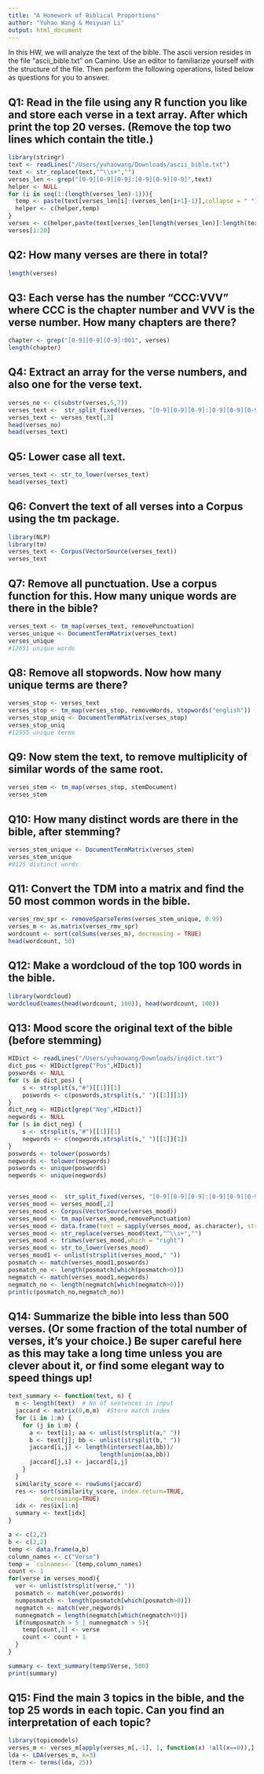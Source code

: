 ```yaml
---
title: "A Homework of Biblical Proportions"
author: "Yuhao Wang & Meiyuan Li"
output: html_document
---
```


In this HW, we will analyze the text of the bible. The ascii version resides in the file "ascii_bible.txt" on Camino. Use an editor to familiarize yourself with the structure of the file. Then perform the following operations, listed below as questions for you to answer. 

## Q1: Read in the file using any R function you like and store each verse in a text array. After which print the top 20 verses. (Remove the top two lines which contain the title.)
```r
library(stringr)
text <- readLines("/Users/yuhaowang/Downloads/ascii_bible.txt")
text <- str_replace(text,"^\\s+","")
verses_len <- grep("[0-9][0-9][0-9]:[0-9][0-9][0-9]",text)
helper <- NULL
for (i in seq(1:(length(verses_len)-1))){
  temp <- paste(text[verses_len[i]:(verses_len[i+1]-1)],collapse = " ")
  helper <- c(helper,temp)
}
verses <- c(helper,paste(text[verses_len[length(verses_len)]:length(text)],collapse = " "))
verses[1:20]
```

## Q2: How many verses are there in total? 
```r
length(verses)
```

## Q3: Each verse has the number "CCC:VVV" where CCC is the chapter number and VVV is the verse number. How many chapters are there? 
```r
chapter <- grep("[0-9][0-9][0-9]:001", verses)
length(chapter)
```

## Q4: Extract an array for the verse numbers, and also one for the verse text.
```r
verses_no <- c(substr(verses,5,7))
verses_text <-  str_split_fixed(verses, "[0-9][0-9][0-9]:[0-9][0-9][0-9] ",2)
verses_text <- verses_text[,2]
head(verses_no)
head(verses_text)
```

## Q5: Lower case all text.
```r
verses_text <- str_to_lower(verses_text)
head(verses_text)
```

## Q6: Convert the text of all verses into a Corpus using the **tm** package. 
```r
library(NLP)
library(tm)
verses_text <- Corpus(VectorSource(verses_text))
verses_text
```

## Q7: Remove all punctuation. Use a corpus function for this. How many unique words are there in the bible? 
```r
verses_text <- tm_map(verses_text, removePunctuation)
verses_unique <- DocumentTermMatrix(verses_text)
verses_unique
#12651 unique words
```

## Q8: Remove all stopwords. Now how many unique terms are there? 
```r
verses_stop <- verses_text
verses_stop <- tm_map(verses_stop, removeWords, stopwords("english"))
verses_stop_uniq <- DocumentTermMatrix(verses_stop)
verses_stop_uniq
#12555 unique terms
```

## Q9: Now stem the text, to remove multiplicity of similar words of the same root. 
```r
verses_stem <- tm_map(verses_stop, stemDocument)
verses_stem
```

## Q10: How many distinct words are there in the bible, after stemming?
```r
verses_stem_unique <- DocumentTermMatrix(verses_stem)
verses_stem_unique
#9125 distinct words
```

## Q11: Convert the TDM into a matrix and find the 50 most common words in the bible. 
```r
verses_rmv_spr <- removeSparseTerms(verses_stem_unique, 0.99)
verses_m <- as.matrix(verses_rmv_spr)
wordcount <- sort(colSums(verses_m), decreasing = TRUE)
head(wordcount, 50)
```

## Q12: Make a wordcloud of the top 100 words in the bible. 
```r
library(wordcloud)
wordcloud(names(head(wordcount, 100)), head(wordcount, 100))
```

## Q13: Mood score the original text of the bible (before stemming)
```r
HIDict <- readLines("/Users/yuhaowang/Downloads/inqdict.txt")
dict_pos <- HIDict[grep("Pos",HIDict)]
poswords <- NULL
for (s in dict_pos) {
    s <- strsplit(s,"#")[[1]][1]
    poswords <- c(poswords,strsplit(s," ")[[1]][1])
}
dict_neg <- HIDict[grep("Neg",HIDict)]
negwords <- NULL
for (s in dict_neg) {
    s <- strsplit(s,"#")[[1]][1]
    negwords <- c(negwords,strsplit(s," ")[[1]][1])
}
poswords <- tolower(poswords)
negwords <- tolower(negwords)
poswords <- unique(poswords)
negwords <- unique(negwords)


verses_mood <-  str_split_fixed(verses, "[0-9][0-9][0-9]:[0-9][0-9][0-9] ",2)
verses_mood <- verses_mood[,2] 
verses_mood <- Corpus(VectorSource(verses_mood))
verses_mood <- tm_map(verses_mood,removePunctuation)
verses_mood <- data.frame(text = sapply(verses_mood, as.character), stringsAsFactors = FALSE) 
verses_mood <- str_replace(verses_mood$text,"^\\s+","")  
verses_mood <- trimws(verses_mood,which = "right") 
verses_mood <- str_to_lower(verses_mood) 
verses_mood1 <- unlist(strsplit(verses_mood," ")) 
posmatch <- match(verses_mood1,poswords)
posmatch_no <- length(posmatch[which(posmatch>0)])
negmatch <- match(verses_mood1,negwords)
negmatch_no <- length(negmatch[which(negmatch>0)])
print(c(posmatch_no,negmatch_no))

```

## Q14: Summarize the bible into less than 500 verses. (Or some fraction of the total number of verses, it's your choice.) Be super careful here as this may take a long time unless you are clever about it, or find some elegant way to speed things up!
```r
text_summary <- function(text, n) {
  m <- length(text)  # No of sentences in input
  jaccard <- matrix(0,m,m)  #Store match index
  for (i in 1:m) {
    for (j in i:m) {
      a <- text[i]; aa <- unlist(strsplit(a," "))
      b <- text[j]; bb <- unlist(strsplit(b," "))
      jaccard[i,j] <- length(intersect(aa,bb))/
                          length(union(aa,bb))
      jaccard[j,i] <- jaccard[i,j]
    }
  }
  similarity_score <- rowSums(jaccard)
  res <- sort(similarity_score, index.return=TRUE,
          decreasing=TRUE)
  idx <- res$ix[1:n]
  summary <- text[idx]
}

a <- c(2,2)
b <- c(2,2)
temp <- data.frame(a,b)
column_names <- c("Verse")
temp = `colnames<-`(temp,column_names)
count <- 1
for(verse in verses_mood){
  ver <- unlist(strsplit(verse," "))
  posmatch <- match(ver,poswords)
  numposmatch <- length(posmatch[which(posmatch>0)])
  negmatch <- match(ver,negwords)
  numnegmatch = length(negmatch[which(negmatch>0)])
  if(numposmatch > 5 | numnegmatch > 5){
    temp[count,1] <- verse
    count <- count + 1
  }
}

summary <- text_summary(temp$Verse, 500)
print(summary)
```

## Q15: Find the main 3 topics in the bible, and the top 25 words in each topic. Can you find an interpretation of each topic?
```r
library(topicmodels)
verses_m <- verses_m[apply(verses_m[,-1], 1, function(x) !all(x==0)),]
lda <- LDA(verses_m, k=3) 
(term <- terms(lda, 25)) 
```

